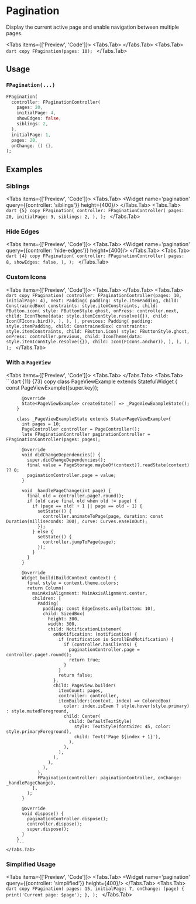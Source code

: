 
# Pagination

Display the current active page and enable navigation between multiple pages.

<LinkBadgeGroup>
    <LinkBadge label="API Reference" href="https://pub.dev/documentation/forui/latest/forui.widgets.pagination/"/>
</LinkBadgeGroup>

<Tabs items={['Preview', 'Code']}>
    <Tabs.Tab>
        <Widget name='pagination' height={400}/>
    </Tabs.Tab>
    <Tabs.Tab>
        ```dart copy
        FPagination(pages: 10);
        ```
    </Tabs.Tab>
</Tabs>

## Usage

### `FPagination(...)`

```dart copy
FPagination(
  controller: FPaginationController(
    pages: 20,
    initialPage: 4,
    showEdges: false,
    siblings: 2,
  ),
  initialPage: 1,
  pages: 20,
  onChange: () {},
);
```

## Examples

### Siblings

<Tabs items={['Preview', 'Code']}>
    <Tabs.Tab>
        <Widget name='pagination' query={{controller: 'siblings'}} height={400}/>
    </Tabs.Tab>
    <Tabs.Tab>
        ```dart {5} copy
        FPagination(
          controller: FPaginationController(
            pages: 20,
            initialPage: 9,
            siblings: 2,
          ),
        );
        ```
    </Tabs.Tab>
</Tabs>

### Hide Edges

<Tabs items={['Preview', 'Code']}>
    <Tabs.Tab>
        <Widget name='pagination' query={{controller: 'hide-edges'}} height={400}/>
    </Tabs.Tab>
    <Tabs.Tab>
        ```dart {4} copy
        FPagination(
          controller: FPaginationController(
            pages: 8,
            showEdges: false,
          ),
        );
        ```
    </Tabs.Tab>
</Tabs>

### Custom Icons

<Tabs items={['Preview', 'Code']}>
    <Tabs.Tab>
        <Widget name='pagination' variant='custom-icon' height={400}/>
    </Tabs.Tab>
    <Tabs.Tab>
        ```dart copy
        FPagination(
            controller: FPaginationController(pages: 10, initialPage: 4),
            next: Padding(
              padding: style.itemPadding,
              child: ConstrainedBox(
                constraints: style.itemConstraints,
                child: FButton.icon(
                  style: FButtonStyle.ghost,
                  onPress: controller.next,
                  child: IconTheme(data: style.itemIconStyle.resolve({}), child: Icon(FIcons.bird)),
                ),
              ),
            ),
            previous: Padding(
              padding: style.itemPadding,
              child: ConstrainedBox(
                constraints: style.itemConstraints,
                child: FButton.icon(
                  style: FButtonStyle.ghost,
                  onPress: controller.previous,
                  child: IconTheme(data: style.itemIconStyle.resolve({}), child: Icon(FIcons.anchor)),
                ),
              ),
            ),
          );
        ```
    </Tabs.Tab>
</Tabs>

### With a `PageView`

<Tabs items={['Preview', 'Code']}>
    <Tabs.Tab>
        <Widget name='pagination' variant='page-view' height={400}/>
    </Tabs.Tab>
    <Tabs.Tab>
        ```dart {11} {73} copy
        class PageViewExample extends StatefulWidget {
          const PageViewExample({super.key});

          @override
          State<PageViewExample> createState() => _PageViewExampleState();
        }

        class _PageViewExampleState extends State<PageViewExample>{
          int pages = 10;
          PageController controller = PageController();
          late FPaginationController paginationController = FPaginationController(pages: pages);

          @override
          void didChangeDependencies() {
            super.didChangeDependencies();
            final value = PageStorage.maybeOf(context)?.readState(context) ?? 0;
            paginationController.page = value;
          }

          void _handlePageChange(int page) {
            final old = controller.page?.round();
            if (old case final old when old != page) {
              if (page == old! + 1 || page == old - 1) {
                setState(() {
                  controller.animateToPage(page, duration: const Duration(milliseconds: 300), curve: Curves.easeInOut);
                });
              } else {
                setState(() {
                  controller.jumpToPage(page);
                });
              }
            }
          }

          @override
          Widget build(BuildContext context) {
            final style = context.theme.colors;
            return Column(
              mainAxisAlignment: MainAxisAlignment.center,
              children: [
                Padding(
                  padding: const EdgeInsets.only(bottom: 10),
                  child: SizedBox(
                    height: 300,
                    width: 300,
                    child: NotificationListener(
                      onNotification: (notification) {
                        if (notification is ScrollEndNotification) {
                          if (controller.hasClients) {
                            paginationController.page = controller.page!.round();
                            return true;
                          }
                        }
                        return false;
                      },
                      child: PageView.builder(
                        itemCount: pages,
                        controller: controller,
                        itemBuilder:(context, index) => ColoredBox(
                          color: index.isEven ? style.hover(style.primary) : style.mutedForeground,
                          child: Center(
                            child: DefaultTextStyle(
                              style: TextStyle(fontSize: 45, color: style.primaryForeground),
                              child: Text('Page ${index + 1}'),
                            ),
                          ),
                        ),
                      ),
                    ),
                  ),
                ),
                FPagination(controller: paginationController, onChange: _handlePageChange),
              ],
            );
          }

          @override
          void dispose() {
            paginationController.dispose();
            controller.dispose();
            super.dispose();
          }
        }
        ```
    </Tabs.Tab>

</Tabs>

### Simplified Usage

<Tabs items={['Preview', 'Code']}>
    <Tabs.Tab>
        <Widget name='pagination' query={{controller: 'simplified'}} height={400}/>
    </Tabs.Tab>
    <Tabs.Tab>
        ```dart copy
        FPagination(
          pages: 15,
          initialPage: 7,
          onChange: (page) {
            print('Current page: $page');
          },
        );
        ```
    </Tabs.Tab>
</Tabs>

